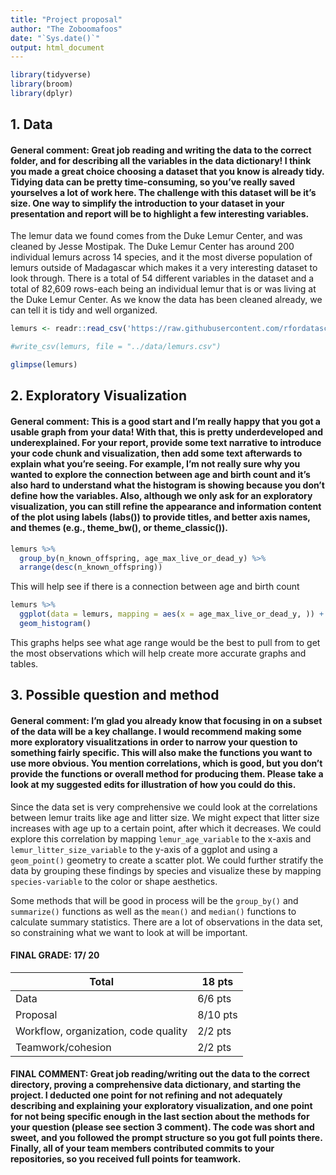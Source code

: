 ```yaml
---
title: "Project proposal"
author: "The Zoboomafoos"
date: "`Sys.date()`"
output: html_document
---
```


```r
library(tidyverse)
library(broom)
library(dplyr)
```

## 1. Data

#### General comment: Great job reading and writing the data to the correct folder, and for describing all the variables in the data dictionary! I think you made a great choice choosing a dataset that you know is already tidy. Tidying data can be pretty time-consuming, so you've really saved yourselves a lot of work here. The challenge with this dataset will be it's size. One way to simplify the introduction to your dataset in your presentation and report will be to highlight a few interesting variables.

The lemur data we found comes from the Duke Lemur Center, and was cleaned by Jesse Mostipak. The Duke Lemur Center has around 200 individual lemurs across 14 species, and it the most diverse population of lemurs outside of Madagascar which makes it a very interesting dataset to look through. There is a total of 54 different variables in the dataset and a total of 82,609 rows-each being an individual lemur that is or was living at the Duke Lemur Center. As we know the data has been cleaned already, we can tell it is tidy and well organized. 

```r

lemurs <- readr::read_csv('https://raw.githubusercontent.com/rfordatascience/tidytuesday/master/data/2021/2021-08-24/lemur_data.csv')

#write_csv(lemurs, file = "../data/lemurs.csv")

glimpse(lemurs)
```

## 2. Exploratory Visualization

#### General comment: This is a good start and I'm really happy that you got a usable graph from your data! With that, this is pretty underdeveloped and underexplained. For your report, provide some text narrative to introduce your code chunk and visualization, then add some text afterwards to explain what you're seeing. For example,  I'm not really sure why you wanted to explore the connection between age and birth count and it's also hard to understand what the histogram is showing because you don't define how the variables. Also, although we only ask for an exploratory visualization, you can still refine the appearance and information content of the plot using labels (labs()) to provide titles, and better axis names, and themes (e.g., theme_bw(), or theme_classic()). 

```r
lemurs %>% 
  group_by(n_known_offspring, age_max_live_or_dead_y) %>% 
  arrange(desc(n_known_offspring))
```

This will help see if there is a connection between age and birth count

```r
lemurs %>% 
  ggplot(data = lemurs, mapping = aes(x = age_max_live_or_dead_y, )) +
  geom_histogram()
```

This graphs helps see what age range would be the best to pull from to get the most observations which will help create more accurate graphs and tables.

## 3. Possible question and method

#### General comment: I'm glad you already know that focusing in on a subset of the data will be a  key challange. I would recommend making some more exploratory visualitzations in order to narrow your question to something fairly specific. This will also make the functions you want to use more obvious. You mention correlations, which is good, but you don't provide the functions or overall method for producing them. Please take a look at my suggested edits for illustration of how you could do this.

Since the data set is very comprehensive we could look at the correlations between lemur traits like age and litter size. We might expect that litter size increases with age up to a certain point, after which it decreases. We could explore this correlation by mapping `lemur_age_variable` to the x-axis and `lemur_litter_size_variable` to the y-axis of a ggplot and using a `geom_point()` geometry to create a scatter plot. We could further stratify the data by grouping these findings by species and visualize these by mapping `species-variable` to the color or shape aesthetics.

Some methods that will be good in process will be the `group_by()` and `summarize()` functions as well as the `mean()` and `median()` functions to calculate summary statistics. There are a lot of observations in the data set, so constraining what we want to look at will be important. 

#### FINAL GRADE: 17/ 20

| Total                                | 18 pts |
|--------------------------------------|--------|
| Data                                 | 6/6 pts |
| Proposal                             | 8/10 pts|
| Workflow, organization, code quality | 2/2 pts |
| Teamwork/cohesion                    | 2/2 pts |

#### FINAL COMMENT: Great job reading/writing out the data to the correct directory, proving a comprehensive data dictionary, and starting the project. I deducted one point for not refining and not adequately describing and explaining your exploratory visualization, and one point for not being specific enough in the last section about the methods for your question (please see section 3 comment). The code was short and sweet, and you followed the prompt structure so you got full points there. Finally, all of your team members contributed commits to your repositories, so you received full points for teamwork. 

 
